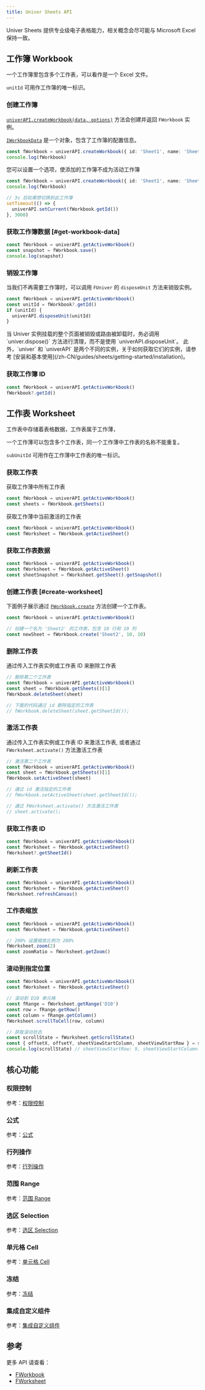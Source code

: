 ```yaml
---
title: Univer Sheets API
---
```


Univer Sheets 提供专业级电子表格能力，相关概念会尽可能与 Microsoft Excel 保持一致。

## 工作簿 Workbook

一个工作簿里包含多个工作表，可以看作是一个 Excel 文件。

`unitId` 可用作工作簿的唯一标识。

### 创建工作簿

[`univerAPI.createWorkbook(data, options)`](https://reference.univer.ai/zh-CN/classes/FUniver#createworkbook) 方法会创建并返回 `FWorkbook` 实例。

[`IWorkbookData`](/zh-CN/guides/sheets/model/workbook-data) 是一个对象，包含了工作簿的配置信息。

```typescript
const fWorkbook = univerAPI.createWorkbook({ id: 'Sheet1', name: 'Sheet1' })
console.log(fWorkbook)
```

您可以设置一个选项，使添加的工作簿不成为活动工作簿

```typescript
const fWorkbook = univerAPI.createWorkbook({ id: 'Sheet1', name: 'Sheet1' }, { makeCurrent: false })
console.log(fWorkbook)

// 3s 后如果想切换到此工作簿
setTimeout(() => {
  univerAPI.setCurrent(fWorkbook.getId())
}, 3000)
```

### 获取工作簿数据 [#get-workbook-data]

```typescript
const fWorkbook = univerAPI.getActiveWorkbook()
const snapshot = fWorkbook.save()
console.log(snapshot)
```

### 销毁工作簿

当我们不再需要工作簿时，可以调用 `FUniver` 的 `disposeUnit` 方法来销毁实例。

```typescript
const fWorkbook = univerAPI.getActiveWorkbook()
const unitId = fWorkbook?.getId()
if (unitId) {
  univerAPI.disposeUnit(unitId)
}
```

<Callout type="warning">
  当 Univer 实例挂载的整个页面被销毁或路由被卸载时，务必调用 `univer.dispose()` 方法进行清理，而不是使用 `univerAPI.disposeUnit`。
  此外，`univer` 和 `univerAPI` 是两个不同的实例，关于如何获取它们的实例，请参考 [安装和基本使用](/zh-CN/guides/sheets/getting-started/installation)。
</Callout>

### 获取工作簿 ID

```typescript
const fWorkbook = univerAPI.getActiveWorkbook()
fWorkbook?.getId()
```

## 工作表 Worksheet

工作表中存储着表格数据，工作表属于工作薄，

一个工作薄可以包含多个工作表，同一个工作薄中工作表的名称不能重复。

`subUnitId` 可用作在工作薄中工作表的唯一标识。

### 获取工作表

获取工作薄中所有工作表

```typescript
const fWorkbook = univerAPI.getActiveWorkbook()
const sheets = fWorkbook.getSheets()
```

获取工作薄中当前激活的工作表

```typescript
const fWorkbook = univerAPI.getActiveWorkbook()
const fWorksheet = fWorkbook.getActiveSheet()
```

### 获取工作表数据

```typescript
const fWorkbook = univerAPI.getActiveWorkbook()
const fWorksheet = fWorkbook.getActiveSheet()
const sheetSnapshot = fWorksheet.getSheet().getSnapshot()
```

### 创建工作表 [#create-worksheet]

下面例子展示通过 [`FWorkbook.create`](https://reference.univer.ai/zh-CN/classes/FWorkbook#create) 方法创建一个工作表。

```typescript
const fWorkbook = univerAPI.getActiveWorkbook()

// 创建一个名为 'Sheet2' 的工作表，包含 10 行和 10 列
const newSheet = fWorkbook.create('Sheet2', 10, 10)
```

### 删除工作表

通过传入工作表实例或工作表 ID 来删除工作表

```typescript
// 删除第二个工作表
const fWorkbook = univerAPI.getActiveWorkbook()
const sheet = fWorkbook.getSheets()[1]
fWorkbook.deleteSheet(sheet)

// 下面的代码通过 id 删除指定的工作表
// fWorkbook.deleteSheet(sheet.getSheetId());
```

### 激活工作表

通过传入工作表实例或工作表 ID 来激活工作表, 或者通过 `FWorksheet.activate()` 方法激活工作表

```typescript
// 激活第二个工作表
const fWorkbook = univerAPI.getActiveWorkbook()
const sheet = fWorkbook.getSheets()[1]
fWorkbook.setActiveSheet(sheet)

// 通过 id 激活指定的工作表
// fWorkbook.setActiveSheet(sheet.getSheetId());

// 通过 FWorksheet.activate() 方法激活工作表
// sheet.activate();
```

### 获取工作表 ID

```typescript
const fWorkbook = univerAPI.getActiveWorkbook()
const fWorksheet = fWorkbook.getActiveSheet()
fWorksheet?.getSheetId()
```

### 刷新工作表

```typescript
const fWorkbook = univerAPI.getActiveWorkbook()
const fWorksheet = fWorkbook.getActiveSheet()
fWorksheet.refreshCanvas()
```

### 工作表缩放

```typescript
const fWorkbook = univerAPI.getActiveWorkbook()
const fWorksheet = fWorkbook.getActiveSheet()

// 200% 设置缩放比例为 200%
fWorksheet.zoom(2)
const zoomRatio = fWorksheet.getZoom()
```

### 滚动到指定位置

```typescript
const fWorkbook = univerAPI.getActiveWorkbook()
const fWorksheet = fWorkbook.getActiveSheet()

// 滚动到 D10 单元格
const fRange = fWorksheet.getRange('D10')
const row = fRange.getRow()
const column = fRange.getColumn()
fWorksheet.scrollToCell(row, column)

// 获取滚动状态
const scrollState = fWorksheet.getScrollState()
const { offsetX, offsetY, sheetViewStartColumn, sheetViewStartRow } = scrollState
console.log(scrollState) // sheetViewStartRow: 9, sheetViewStartColumn: 3, offsetX: 0, offsetY: 0
```

## 核心功能

### 权限控制

参考：[权限控制](/zh-CN/guides/sheets/features/core/permission)

### 公式

参考：[公式](/zh-CN/guides/sheets/features/core/formula)

### 行列操作

参考：[行列操作](/zh-CN/guides/sheets/features/core/row-col)

### 范围 Range

参考：[范围 Range](/zh-CN/guides/sheets/features/core/range-selection#range)

### 选区 Selection

参考：[选区 Selection](/zh-CN/guides/sheets/features/core/range-selection#selection)

### 单元格 Cell

参考：[单元格 Cell](/zh-CN/guides/sheets/features/core/range-selection#cell)

### 冻结

参考：[冻结](/zh-CN/guides/sheets/features/core/freeze)

### 集成自定义组件

参考：[集成自定义组件](/zh-CN/guides/sheets/ui/components)

## 参考

更多 API 请查看：

- [FWorkbook](https://reference.univer.ai/zh-CN/classes/FWorkbook)
- [FWorksheet](https://reference.univer.ai/zh-CN/classes/FWorksheet)
